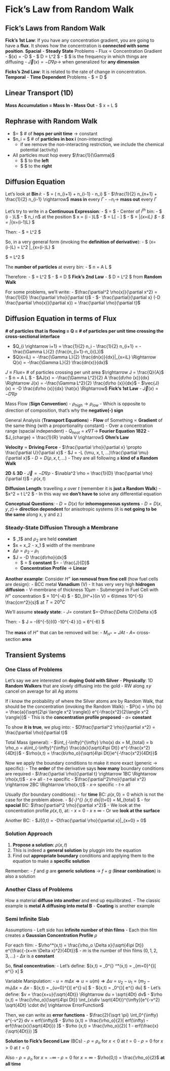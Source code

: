 # Fick's Law from Random Walk

## Fick's Laws from Random Walk

**Fick's 1st Law**: If you have any concentration gradient, you are going to have a **flux**. It shows how the concentration is **connected with some position**. **Spacial**
- **Steady State** Problems
- Flux $\propto$ Concentration Gradient
- $\vec{J}(x) = -D\frac{\partial \rho(x)}{\partial x} \vec{x} $
    - $ D = \frac{1}{2} \Gamma L^2 $
    - $ \Gamma $ is the frequency in which things are diffusing
- $\vec{J}(x) = -D \nabla \rho \rightarrow$ when generalized for **any dimension**

**Ficks's 2nd Law**: It is related to the rate of change in concentration. **Temporal**
- **Time Dependent** Problems
- $ \frac{\partial \rho(x)}{\partial t} = D \frac{\partial^2 \rho}{\partial x^2} $

## Linear Transport (1D)

**Mass Accumulation = Mass In - Mass Out**
- $ \Delta x = L $

## Rephrase with Random Walk

- $\Gamma = $ # of **hops per unit time** $\rightarrow$ constant
- $n_i = $ # of **particles in box i** (non-interacting)
    - if we remove the non-interacting restriction, we include the chemical potential (activity)
- All particles must hop every $\frac{1}{\Gamma}$
    - $\frac{1}{2} \rightarrow $ to the **left**
    - $\frac{1}{2} \rightarrow $ to the **right**
    
## Diffusion Equation

Let's look at **Bin $i$**:
- $\frac{dn_i}{dt} = \Gamma (\frac{1}{2} n_{i+1} + \frac{1}{2} n_{i-1} - n_i) $
    - $\frac{1}{2} n_{n+1} + \frac{1}{2} n_{i-1} \rightarrow$ **mass in** every $\Gamma$
    - $- n_i \rightarrow$ **mass out** every $\Gamma$
    
Let's try to write in a **Continuous Expression**:
- $\frac{dn_i}{dt} = \frac{1}{2} \Gamma[(n_{i+1} - n_i) - (n_i - n_{i-1})] $
- Center of $i^{th}$ bin:
    - $ (i - \frac{1}{2})L$
    - $ n_i \rightarrow n$ at the position $ x = (i - \frac{1}{2})L$
- $\frac{dn_i}{dt} = \frac{1}{2} \Gamma L[\frac{(n_{i+1} - n_i)}{L} - \frac{(n_i - n_{i-1})}{L}] $
    - $\frac{(n_{i+1} - n_i)}{L} = \frac{dn(x)}{dx} |_{x=iL} $
    - $\frac{(n_i - n_{i-1})}{L} = \frac{dn(x)}{dx} |_{x=(i-1)L} $
    
Then:
- $\frac{dn_i}{dt} = \frac{1}{2} \Gamma L^2 \frac{(\frac{dn(x)}{dx} |_{x=iL} - \frac{dn(x)}{dx} |_{x=(i-1)L})}{L}  $

So, in a very general form (invoking the **definition of derivative**):
- $\frac{dn_i}{dt} (x= (i-\frac{1}{2})L) = \frac{1}{2} \Gamma L^2 \frac{d^2n(x)}{dx^2}|_{x=(i-\frac{1}{2})L}  $

$ \Rightarrow \frac{dn_i}{dt} = \frac{1}{2} \Gamma L^2 \frac{d^2n(x)}{dx^2}  $

The **number of particles** at every bin:
- $ n = \rho A L $

Therefore:
- $ \frac{d\rho(x)}{dt} = \frac{1}{2} \Gamma L^2 \frac{d^2\rho(x)}{dx^2}  $
- $ \frac{\partial \rho(x)}{\partial t} = D \frac{\partial^2 \rho(x)}{\partial x^2} \Rightarrow$ **Fick's 2nd Law**
    - $ D = \frac{1}{2} \Gamma L^2 $ from **Random Walk**
    
For some problems, we'll write:
- $\frac{\partial^2 \rho(x)}{\partial x^2} = \frac{1}{D} \frac{\partial \rho}{\partial t}$
- $- \frac{\partial}{\partial x} (-D \frac{\partial \rho(x)}{\partial x}) = \frac{\partial \rho}{\partial t}$

## Diffusion Equation in terms of Flux

**# of particles that is flowing = Q = # of particles per unit time crossing the cross-sectional interface**

- $Q_{i \rightarrow i+1} = \frac{1}{2} n_i - \frac{1}{2} n_{i+1} = -\frac{\Gamma L}{2} (\frac{n_{i+1}-n_i}{L})$
- $Q(x=iL) = -\frac{\Gamma L}{2} \frac{dn(x)}{dx}|_{x=iL} \Rightarrow Q(x) = -\frac{\Gamma L}{2} \frac{dn(x)}{dx}$

$J \equiv Flux =$ # of particles crossing per unit area $\rightarrow J = \frac{Q}{A}$
- $ n = \rho A L $
- $AJ(x) = -\frac{\Gamma L^2}{2} A \frac{d\rho (x)}{dx} \Rightarrow J(x) = -\frac{\Gamma L^2}{2} \frac{d\rho (x)}{dx}$
- $\vec{J}(x) = -D \frac{d\rho (x)}{dx} \hat{x} \Rightarrow$ **Fick's 1st Law**
- $\vec{J}(x) = -D\nabla \rho$

Mass Flow (**Sign Convention**)
- $\rho_{high} \rightarrow \rho_{low}$
    - Which is opposite to direction of composition, that's why the **negative(-) sign**
    
General Analysis (**Transport Equations**)
- **Flow** of Something $\propto$ **Gradient** of the same thing (with a proportionality constant)
    - Over a concentration range (spacial independent)
- $Q_{heat} = \kappa \nabla T \rightarrow$ **Fourier Equation 1822**
- $J_{charge} = \frac{1}{R} \nabla V \rightarrow$ **Ohm's Law**

**Velocity** $\propto$ **Driving Force**
- $\frac{\partial \rho}{\partial x} \propto \frac{\partial U}{\partial x}$
- $J = -L (\mu, x, t, ...)\frac{\partial \mu}{\partial x}$
- $D = D(\rho,x,t,...)$
- They are all following a **kind of a Random Walk**

**2D** & **3D**
- $\vec{J} = -D\nabla \rho$
- $\nabla^2 \rho = \frac{1}{D} \frac{\partial \rho}{\partial t}$
    - $\rho(x,t)$
    
**Diffusion Length**: travelling $x$ over $t$ (remember it is **just a Random Walk**)
- $\langle x^2 \rangle = \Gamma t L^2 $
    - In this way we **don't have to** solve any differential equation
    
**Conceptual Questions**:
- $D = D(x)$ for **inhomogeneous systems**
- $D = D(x,y,z) \rightarrow$ **direction dependent** for anisotropic systems (it is **not going to be the same** along x, y and z.)

### Steady-State Diffusion Through a Membrane

- $ \rho_1$ and $\rho_2$ are held **constant**
- $\Delta x = x_2 - x_1 \equiv $ width of the membrane
- $\Delta \rho = \rho_2 - \rho_1$
- $J = -D \frac{d\rho}{dx}$
     - $\frac{d\rho}{dx} = $ **constant** $= - \frac{J}{D}$
     - **Concentration Profile** $\rightarrow$ **Linear**

**Another example**: Consider $H^+$ **ion removal from fine cell** (how fuel cells are design):
- BCC metal **Vanadium** (V)
    - It has very very high **hidrogen diffusion**
- V-membrane of thickness $10 \mu m$
- Submerged in Fuel Cell with $H^+$ concentration $ = 10^{-4} \frac{g}{cm^3}$
- $D_{H^+}(in V) = 6\times 10^{-5} \frac{cm^2}{s}$ at $T = 20^o C$

We'll assume **steady state**:
- $J =$ constant $=-D\frac{\Delta C}{\Delta x}$

Then:
- $ J = -(6\times10^{-5}\frac{cm^2}{s})(0 -10^{-4} \frac{g}{cm^3})(\frac{1}{10^{-3}cm}) = 6\times10^{-6}\frac{g}{cm^2s} $

The **mass** of $H^+$ that can be removed will be:
- $M_{H^+} =JAt$
    - $A =$ cross-section **area**

## Transient Systems

### One Class of Problems

Let's say we are interested on **doping Gold with Silver**
- **Physically**: 1D **Random Walkers** that are slowly diffusing into the gold
    - RW along $\pm y$ cancel on average for all Ag atoms

If i know the probability of where the Silver atoms are by Random Walk, that should be the concentration (invoking the Random Walk):
- $P(x) = \rho (x) = \frac{a}{\sqrt{2\pi \langle x^2 \rangle}} e^{-\frac{x^2}{2\langle x^2 \rangle}}$
    - This is the **concentration profile proposed**
    - $a =$ **constant**

To show **it is true**, we plug into:
- $D\frac{\partial^2 \rho}{\partial x^2} = \frac{\partial \rho}{\partial t}$

Total Mass (general):
- $\int_{-\infty}^{\infty} \rho(x) dx = M_{total} = b \rho_o = a\int_{-\infty}^{\infty} \frac{dx}{\sqrt{4\pi Dt}} e^{-\frac{x^2}{4Dt}}$
- $\rho(x,t) = \frac{b\rho_o}{\sqrt{4\pi Dt}}e^{-\frac{x^2}{4Dt}}$

Now we apply the boundary conditions to make it more exact (generic $\rightarrow$ specific):
- The **order** of the derivative says **how many** boundary conditions are required
- $\frac{\partial \rho}{\partial t} \rightarrow 1BC \Rightarrow \rho(x,t)$
    - $x \rightarrow$ all
    - $t \rightarrow$ specific
- $\frac{\partial^2\rho}{\partial x^2} \rightarrow 2BC \Rightarrow \rho(x,t)$
    - $x \rightarrow$ specific
    - $t \rightarrow$ all
    
Usually (for boundary conditions):
- for **time** BC: $\rho(x,0) = 0$ which is not the case for the problem above.
    - $\int_{-\infty}^{\infty} \rho(x,t) dx|_{t=0} = M_{total} $
- for **spacial** BC: $\frac{\partial^2 \rho}{\partial x^2}$
    - We look at the concentration profile $\rho(x,t)$, at:
        - $x = 0$
        - $x \pm \infty$
        - Or we **look at the surface**
        
Another BC:
- $J(0,t) = -D\frac{\partial \rho}{\partial x}|_{x=0} = 0$

### Solution Approach

1. **Propose a solution**: $\rho(x,t)$
2. This is indeed a **general solution** by pluggin into the equation
3. Find out **appropriate boundary** conditions and applying them to the equation to make a **specific solution**

Remember:
- $f$ and $g$ are **generic solutions** $\rightarrow$ $f+g$ (**linear combination**) is also a solution

### Another Class of Problems

How a material **diffuse into another** and end up equilibrated.
- The classic example is **metal A diffusing into metal B**
- **Coating** is another example

### Semi Infinite Slab

Assumptions
- Left side has **infinite number of thin films**
- Each thin film creates a **Gaussian Concentration Profile** $\rho$

For each film:
- $\rho^*(x,t) = \frac{\rho_o \Delta x}{\sqrt{4\pi Dt}} e^{\frac{-(x+m \Delta x)^2}{4Dt}}$
- $m$ is the number of thin films ($0, 1, 2, 3, ...$)
- $\Delta x$ is a **constant**

So, **final concentration**:
- Let's define: $\rho (x,t) = \sum_0^{\infty} \rho^*(x,t) = \frac{\rho_o}{\sqrt{4\pi Dt}} \sum_{m=0}^{\infty}[ e^{\frac{-(x+m \Delta x)^2}{4Dt}} \cdot \Delta x] $

Variable Manipulation:
- $u = m \Delta x \Rightarrow u = u(m) \Rightarrow \Delta u = u_2 - u_1 = (m_2-m_1)\Delta x = \Delta x$
- $\rho (x,t) = \frac{\rho_o}{\sqrt{4\pi Dt}} \sum_{u=0}^{\infty}[ e^{\frac{-(x+u)^2}{4Dt}} \cdot \Delta u] $
- $\rho (x,t) = \frac{\rho_o}{\sqrt{4\pi Dt}} \int_0^{\infty}[ e^{\frac{-(x+u)^2}{4Dt}} \cdot du] $
- Let's define: $v = \frac{x+u}{\sqrt{4Dt}} \Rightarrow du = \sqrt{4Dt} dv$
- $\rho (x,t) = \frac{\rho_o}{\sqrt{4\pi Dt}} \int_{x\div \sqrt{4Dt}}^{\infty}[e^{-v^2} \sqrt{4Dt} \cdot dv] \rightarrow ErrorFunction$

Then, we can write as **error functions**
- $\frac{2}{\sqrt \pi} \int_0^{\infty} e^{-v^2} dv = erf(\infty)$
- $\rho (x,t) = \frac{\rho_o}{2}[ erf(\infty) - erf(\frac{x}{\sqrt{4Dt}}) ]$
- $\rho (x,t) = \frac{\rho_o}{2}[ 1 - erf(\frac{x}{\sqrt{4Dt}}) ]$

**Solution to Fick's Second Law** (BCs)
- $\rho = \rho_o$ for $x<0$ at $t=0$
- $\rho = 0$ for $x>0$ at $t=0$

Also
- $\rho = \rho_o$ for $x=-\infty$
- $\rho = 0$ for $x=\infty$
- $\rho(0,t) = \frac{\rho_o}{2}$ **at all time**
